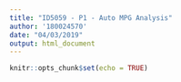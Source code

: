 ```yaml
---
title: "ID5059 - P1 - Auto MPG Analysis"
author: '180024570'
date: "04/03/2019"
output: html_document
---
```


```r
knitr::opts_chunk$set(echo = TRUE)
```

## 